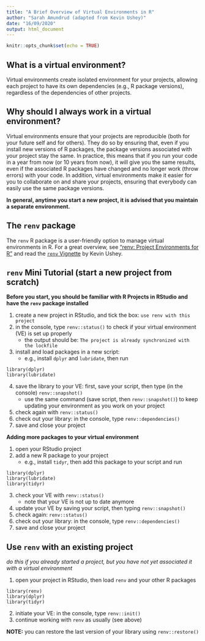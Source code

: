 ---
title: "A Brief Overview of Virtual Environments in R"
author: "Sarah Amundrud (adapted from Kevin Ushey)"
date: "16/09/2020"
output: html_document
---

```{r setup, include=FALSE}
knitr::opts_chunk$set(echo = TRUE)
```


## What is a virtual environment?
Virtual environments create isolated environment for your projects, allowing each project to have its own dependencies (e.g., R package versions), regardless of the dependencies of other projects. 


## Why should I always work in a virtual environment?
Virtual environments ensure that your projects are reproducible (both for your future self and for others). They do so by ensuring that, even if you install new versions of R packages, the package versions associated with your project stay the same. In practice, this means that if you run your code in a year from now (or 10 years from now), it will give you the same results, even if the associated R packages have changed and no longer work (throw errors) with your code.
In addition, virtual environments make it easier for you to collaborate on and share your projects, ensuring that everybody can easily use the same package versions.

**In general, anytime you start a new project, it is advised that you maintain a separate environment.**


## The `renv` package
The `renv` R package is a user-friendly option to manage virtual environments in R.
For a great overview, see ["renv: Project Environments for R"](https://kevinushey-2020-rstudio-conf.netlify.app/slides.html#1) and read the [`renv` Vignette](https://rstudio.github.io/renv/articles/renv.html) by Kevin Ushey.

## `renv` Mini Tutorial (start a new project from scratch)
**Before you start, you should be familiar with R Projects in RStudio and have the `renv` package installed**

1. create a new project in RStudio, and tick the box: `use renv with this project`
2. in the console, type `renv::status()` to check if your virtual environment (VE) is set up properly
    + the output should be: `The project is already synchronized with the lockfile`
3. install and load packages in a new script:
    + e.g., install `dplyr` and `lubridate`, then run

```
library(dplyr)
library(lubridate)
```

4. save the library to your VE: first, save your script, then type (in the console) `renv::snapshot()`
    + use the same command (save script, then `renv::snapshot()`) to keep updating your environment as you work on your project
5. check again with `renv::status()`
6. check out your library: in the console, type `renv::dependencies()`
7. save and close your project


**Adding more packages to your virtual environment**

1. open your RStudio project
2. add a new R package to your project
    + e.g., install `tidyr`, then add this package to your script and run

```
library(dplyr)
library(lubridate)
library(tidyr)
``` 

3. check your VE with `renv::status()`
    + note that your VE is not up to date anymore
4. update your VE by saving your script, then typing `renv::snapshot()`
5. check again: `renv::status()`
6. check out your library: in the console, type `renv::dependencies()`
7. save and close your project



## Use `renv` with an existing project
*do this if you already started a project, but you have not yet associated it with a virtual environment*

1. open your project in RStudio, then load `renv` and your other R packages

```
library(renv)
library(dplyr)
library(tidyr)
``` 

2. initiate your VE: in the console, type `renv::init()`
3. continue working with `renv` as usually (see above)

**NOTE:** you can restore the last version of your library using `renv::restore()`
